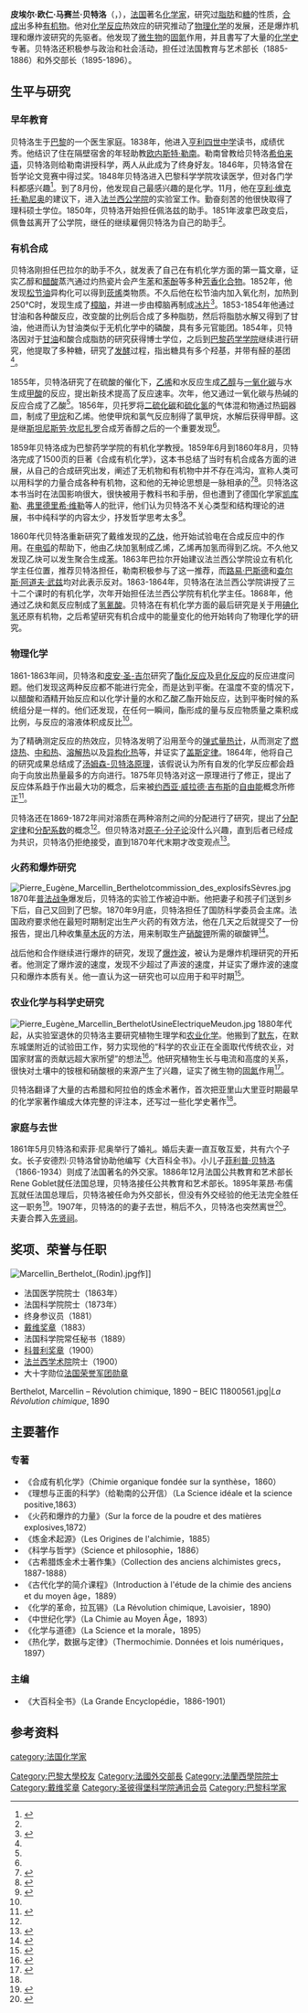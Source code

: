 {{Infobox scientist
|name              = 皮埃尔·欧仁·马赛兰·贝特洛
|image             = Marcellin Berthelot.jpg
|image_size        = 200px
|birth_date        = {{Birth date|df=y|1827|10|25}}
|birth_place       = 法国巴黎
|death_date        = {{Death date and age|df=y|1907|3|18|1827|10|25}}
|death_place       = 法国巴黎
|residence         = 
|citizenship       = 
|nationality       = {{FRA}}
|ethnicity         = 
|field             = [[有机化学|有机化学]]<br />[[物理化学|物理化学]]<br />[[热化学|热化学]]
|work_institutions = 法兰西公学院
|alma_mater        = 
|doctoral_advisor  = 
|doctoral_students = 
|known_for         = [[汤姆森-贝特洛原理|汤姆森-贝特洛原理]]
|author_abbrev_bot = 
|author_abbrev_zoo = 
|influences        = 
|influenced        = 
|awards           = [[戴维奖章|戴维奖章]]（1883年）<br />[[科普利奖章|科普利奖章]]（1900年）
|religion          = 无神论者
|footnotes         = 
|signature         =
}}

'''皮埃尔·欧仁·马赛兰·贝特洛'''（{{lang-fr|'''Pieltte Engene Marcellin Berthelot'''}}，{{bd|1827年|10月25日|1907年|3月18日}}），[[法国|法国]]著名[[化学家|化学家]]，研究过[[脂肪|脂肪]]和[[糖|糖]]的性质，[[合成|合成]]出多种[[有机物|有机物]]。他对[[化学反应|化学反应]]热效应的研究推动了[[物理化学|物理化学]]的发展，还是爆炸机理和爆炸波研究的先驱者。他发现了[[微生物|微生物]]的[[固氮|固氮]]作用，并且書写了大量的[[化学史|化学史]]专著。贝特洛还积极参与政治和社会活动，担任过法国教育与艺术部长（1885-1886）和外交部长（1895-1896）。

==生平与研究==
===早年教育===
贝特洛生于[[巴黎|巴黎]]的一个医生家庭。1838年，他进入[[亨利四世中学|亨利四世中学]]读书，成绩优秀。他结识了住在隔壁宿舍的年轻助教[[欧内斯特·勒南|欧内斯特·勒南]]。勒南曾教给贝特洛[[希伯来语|希伯来语]]，贝特洛则给勒南讲授科学，两人从此成为了终身好友。1846年，贝特洛曾在哲学论文竞赛中得过奖。1848年贝特洛进入巴黎科学学院攻读医学，但对各门学科都感兴趣<ref name="biography">{{cite web|title=marcellin|url=http://www.encyclopedia.com/topic/Pierre_Eugene_Marcellin_Berthelot.aspx|accessdate=2013-07-26|archive-date=2016-09-14|archive-url=https://web.archive.org/web/20160914213348/http://www.encyclopedia.com/topic/Pierre_Eugene_Marcellin_Berthelot.aspx|dead-url=no}}</ref>。到了8月份，他发现自己最感兴趣的是化学。11月，他在[[亨利·维克托·勒尼奥|亨利·维克托·勒尼奥]]的建议下，进入[[法兰西公学院|法兰西公学院]]{{link-fr|泰奥菲勒-儒勒·佩洛兹|Théophile-Jules Pelouze}}的实验室工作。勤奋刻苦的他很快取得了理科硕士学位。1850年，贝特洛开始担任佩洛兹的助手。1851年波拿巴政变后，佩鲁兹离开了公学院，继任的{{link-fr|安托万·巴拉尔|Antoine-Jérôme Balard}}继续雇佣贝特洛为自己的助手<ref name="biography"></ref>。

===有机合成===
贝特洛刚担任巴拉尔的助手不久，就发表了自己在有机化学方面的第一篇文章，证实乙醇和[[醋酸|醋酸]]蒸汽通过灼热瓷片会产生[[苯|苯]]和[[苯酚|苯酚]]等多种[[芳香化合物|芳香化合物]]。1852年，他发现[[松节油|松节油]]异构化可以得到[[莰烯|莰烯]]类物质。不久后他在松节油内加入氧化剂，加热到250℃时，发现生成了[[樟脑|樟脑]]，并进一步由樟脑再制成[[冰片|冰片]]<ref name="贝特洛">{{cite book|title=中国大百科全书（第一版）贝特洛条目|publisher=中国大百科全书出版社|year=1995}}</ref>。1853-1854年他通过甘油和各种酸反应，改变酸的比例后合成了多种脂肪，然后将脂肪水解又得到了甘油，他进而认为甘油类似于无机化学中的磷酸，具有多元官能团。1854年，贝特洛因对于[[甘油|甘油]]和酸合成脂肪的研究获得博士学位，之后到[[巴黎药学学院|巴黎药学学院]]继续进行研究，他提取了多种糖，研究了[[发酵|发酵]]过程，指出糖具有多个羟基，并带有醛的基团<ref name="biography"></ref>。

1855年，贝特洛研究了在硫酸的催化下，[[乙烯|乙烯]]和水反应生成[[乙醇|乙醇]]与[[一氧化碳|一氧化碳]]与水生成[[甲酸|甲酸]]的反应，提出新技术提高了反应速率。次年，他又通过一氧化碳与热碱的反应合成了乙酸<ref name="贝特洛"></ref>。1856年，贝托罗将[[二硫化碳|二硫化碳]]和[[硫化氢|硫化氢]]的气体混和物通过热[[铜|铜]]器皿，制成了[[甲烷|甲烷]]和乙烯。他使甲烷和氯气反应制得了氯甲烷，水解后获得甲醇。这是继[[斯坦尼斯劳·坎尼扎罗|斯坦尼斯劳·坎尼扎罗]]合成芳香醇之后的一个重要发现<ref name="biography"></ref>。

1859年贝特洛成为巴黎药学学院的有机化学教授。1859年6月到1860年8月，贝特洛完成了1500页的巨著《合成有机化学》，这本书总结了当时有机合成各方面的进展，从自己的合成研究出发，阐述了无机物和有机物中并不存在鸿沟，宣称人类可以用科学的力量合成各种有机物，这和他的无神论思想是一脉相承的<ref>{{cite book|title=The Truth About the Shroud of Turin: Solving the Mystery|year=2010|publisher=Regnery Gateway|isbn=9781596986008|author=Robert K. Wilcox|accessdate=2013-07-26|page=23}}</ref><ref>{{cite book|title=The Sign: The Shroud of Turin and the Secret of the Resurrection|url=https://archive.org/details/signshroudofturi0000dewe_c0b0|year=2012|publisher=Penguin|isbn=9781101588550|author=Thomas de Wesselow|accessdate=2013-07-26}}</ref>。贝特洛这本书当时在法国影响很大，很快被用于教科书和手册，但也遭到了德国化学家[[凯库勒|凯库勒]]、[[弗里德里希·维勒|弗里德里希·维勒]]等人的批评，他们认为贝特洛不关心类型和结构理论的进展，书中纯科学的内容太少，抒发哲学思考太多<ref name="Rocke">{{cite book|author=Alan J. Rocke|title=Nationalizing Science: Adolphe Wurtz and the Battle for French Chemistry|publisher=MIT press|year=2001}}</ref>{{rp|254}}。

1860年代贝特洛重新研究了戴维发现的[[乙炔|乙炔]]，他开始试验电在合成反应中的作用。在[[电弧|电弧]]的帮助下，他由乙炔加氢制成乙烯，乙烯再加氢而得到乙烷。不久他又发现乙炔可以发生聚合生成[[苯|苯]]。1863年巴拉尔开始建议法兰西公学院设立有机化学主任位置，推荐贝特洛担任，勒南积极参与了这一推荐，而[[路易·巴斯德|路易·巴斯德]]和[[查尔斯·阿道夫·武兹|查尔斯·阿道夫·武兹]]均对此表示反对{{R|Rocke|page=258-259}}。1863-1864年，贝特洛在法兰西公学院讲授了三十二个课时的有机化学，次年开始担任法兰西公学院有机化学主任。1868年，他通过乙炔和氮反应制成了[[氢氰酸|氢氰酸]]。贝特洛在有机化学方面的最后研究是关于用[[碘化氢|碘化氢]]还原有机物，之后希望研究有机合成中的能量变化的他开始转向了物理化学的研究。

===物理化学===
1861-1863年间，贝特洛和[[皮安·圣-吉尔|皮安·圣-吉尔]]研究了[[酯化反应|酯化反应]]及[[皂化反应|皂化反应]]的反应进度问题。他们发现这两种反应都不能进行完全，而是达到平衡。在温度不变的情况下，以醋酸和酒精开始反应和以化学计量的水和乙酸乙酯开始反应，达到平衡时候的系统组分是一样的。他们还发现，在任何一瞬间，酯形成的量与反应物质量之乘积成比例，与反应的溶液体积成反比<ref name="贝特洛"></ref>。

为了精确测定反应的热效应，贝特洛发明了沿用至今的[[弹式量热计|弹式量热计]]，从而测定了[[燃烧热|燃烧热]]、[[中和热|中和热]]、[[溶解热|溶解热]]以及[[异构化热|异构化热]]等，并证实了[[盖斯定律|盖斯定律]]。1864年，他将自己的研究成果总结成了[[汤姆森-贝特洛原理|汤姆森-贝特洛原理]]，该假说认为所有自发的化学反应都会趋向于向放出热量最多的方向进行。1875年贝特洛对这一原理进行了修正，提出了反应体系趋于作出最大功的概念，后来被[[约西亚·威拉德·吉布斯|约西亚·威拉德·吉布斯]]的[[自由能|自由能]]概念所修正<ref>{{cite book|author=V.V.Raman|title=The Permeation of Thermodynamics into Nineteenth Century Chemistry|year=1974}}</ref>。

贝特洛还在1869-1872年间对溶质在两种溶剂之间的分配进行了研究，提出了[[分配定律|分配定律]]和[[分配系数|分配系数]]的概念<ref name="biography"></ref>。但贝特洛对[[原子-分子论|原子-分子论]]没什么兴趣，直到后者已经成为共识，贝特洛仍拒绝接受，直到1870年代末期才改变观点<ref>{{cite book|author=Pierre Thuillier|title=D'Archimède à Einstein|location=Paris|publisher=Fayard|year=1988}}</ref>。

===火药和爆炸研究===
[[File:Pierre_Eugène_Marcellin_Berthelotcommission_des_explosifsSèvres.jpg|thumb]]
1870年[[普法战争|普法战争]]爆发后，贝特洛的实验工作被迫中断。他把妻子和孩子们送到乡下后，自己又回到了巴黎。1870年9月底，贝特洛担任了国防科学委员会主席。法国政府要求他在最短时期制定出生产火药的有效方法，他在几天之后就提交了一份报告，提出几种收集[[草木灰|草木灰]]的方法，用来制取生产[[硝酸钾|硝酸钾]]所需的碳酸钾<ref>{{cite book|author=Robert Fox|title=The Savant and the State: Science and Cultural Politics in Nineteenth-Century Franc|publisher=JHU Press|year=2012|pages=228-230}}</ref>。

战后他和{{link-fr|保罗·玛丽·欧仁·魏依尔|Paul Marie Eugène Vieille}}合作继续进行爆炸的研究，发现了[[爆炸波|爆炸波]]，被认为是爆炸机理研究的开拓者。他测定了爆炸波的速度，发现不少超过了声波的速度，并证实了爆炸波的速度只和爆炸本质有关。他一直认为这一研究也可以应用于和平时期<ref>{{cite book|author=marcellin Berthelot|title=Explosives and Their Power
|url=https://archive.org/details/explosivesandth00bertgoog|publisher=John Murray|year=1892}}</ref>。

===农业化学与科学史研究===
[[File:Pierre_Eugène_Marcellin_BerthelotUsineElectriqueMeudon.jpg|thumb]]
1880年代起，从实验室退休的贝特洛主要研究植物生理学和[[农业化学|农业化学]]。他搬到了[[默东|默东]]，在默东城堡附近的试验田工作，努力实现他的“科学的农业正在全面取代传统农业，对国家财富的贡献远超大家所望”的想法<ref>{{cite book|author=Alexander Vucinich|title=Science in Russian Culture: 1861-1917|publisher=Stanford University Press|year=1970|pages=231}}</ref>。他研究植物生长与电流和高度的关系，很快对土壤中的铵根和硝酸根的来源产生了兴趣，证实了微生物的[[固氮|固氮]]作用<ref>{{cite book|title=Encyclopedia of Microbiology|url=https://archive.org/details/encyclopediamicr00scha|publisher=Academic Press|year=2009|pages=[https://archive.org/details/encyclopediamicr00scha/page/40 40]}}</ref>。

贝特洛翻译了大量的古希腊和阿拉伯的炼金术著作，首次把亚里山大里亚时期最早的化学家著作编成大体完整的评注本，还写过一些化学史著作<ref name="贝特洛"></ref>。

===家庭与去世===
1861年5月贝特洛和索菲·尼奥举行了婚礼。婚后夫妻一直互敬互爱，共有六个子女。长子安德烈·贝特洛曾协助他编写《大百科全书》。小儿子[[菲利普·贝特洛|菲利普·贝特洛]]（1866-1934）则成了法国著名的外交家。1886年12月法国公共教育和艺术部长Rene Goblet就任法国总理，贝特洛接任公共教育和艺术部长。1895年莱昂·布儒瓦就任法国总理后，贝特洛被任命为外交部长，但没有外交经验的他无法完全胜任这一职务<ref>{{cite book|author=R. F. Holland, Andrew Porter, Ronald Robinson|title=Theory and Practice in the History of European Expansion Overseas: Essays in Honour of Ronald Robinson|publisher=Psychology Press|year=1988|pages=25}}</ref>。1907年，贝特洛的的妻子去世，稍后不久，贝特洛也突然离世<ref>{{cite book|author=Jean Jacques|title=Berthelot 1827-1907, autopsie d'un mythe|location=Paris|publisher=Belin|year=1987|pages=263-267}}</ref>。夫妻合葬入[[先贤祠|先贤祠]]。

==奖项、荣誉与任职==
[[File:Marcellin_Berthelot_(Rodin).jpg|thumb]]作]]
*法国医学院院士（1863年）
*法国科学院院士（1873年）
*终身参议员（1881）
*[[戴维奖章|戴维奖章]]（1883）
*法国科学院常任秘书（1889）
*[[科普利奖章|科普利奖章]]（1900）
*[[法兰西学术院|法兰西学术院]]院士（1900）
*大十字勋位[[法国荣誉军团勋章|法国荣誉军团勋章]]

<gallery>
Berthelot, Marcellin – Révolution chimique, 1890 – BEIC 11800561.jpg|''La Révolution chimique'', 1890
</gallery>

==主要著作==
===专著===
*《合成有机化学》（Chimie organique fondée sur la synthèse，1860）
*《理想与正面的科学》（给勒南的公开信）（La Science idéale et la science positive,1863）
*《火药和爆炸的力量》（Sur la force de la poudre et des matières explosives,1872）
*《炼金术起源》（Les Origines de l'alchimie，1885）
*《科学与哲学》（Science et philosophie，1886）
*《古希腊炼金术士著作集》（Collection des anciens alchimistes grecs，1887-1888）
*《古代化学的简介课程》（Introduction à l'étude de la chimie des anciens et du moyen âge，1889）
*《化学的革命，拉瓦锡》（La Révolution chimique, Lavoisier，1890)
*《中世纪化学》（La Chimie au Moyen Âge，1893）
*《化学与道德》（La Science et la morale，1895）
*《热化学，数据与定律》（Thermochimie. Données et lois numériques，1897）

===主编===
*《大百科全书》（La Grande Encyclopédie，1886-1901）

==参考资料==
{{reflist|2}}

{{start box}}
{{succession box|[[René_Goblet|René Goblet]]|[[Eugène_Spuller|Eugène Spuller]]|法国教育部长|1886年-1887年}}
{{succession box|[[让·卡西米尔-佩里埃|让·卡西米尔-佩里埃]]|[[莱昂·布儒瓦|莱昂·布儒瓦]]|法国外交部长|1895年-1896年}}
{{end box}}

{{戴维奖章获得者}}
{{Authority control}}
{{DEFAULTSORT:Berthelot, Marcelin}}
[[category:法国化学家|category:法国化学家]]
[[Category:巴黎大學校友|Category:巴黎大學校友]]
[[Category:法國外交部長|Category:法國外交部長]]
[[Category:法蘭西學院院士|Category:法蘭西學院院士]]
[[Category:戴维奖章|Category:戴维奖章]]
[[Category:圣彼得堡科学院通讯会员|Category:圣彼得堡科学院通讯会员]]
[[Category:巴黎科学家|Category:巴黎科学家]]